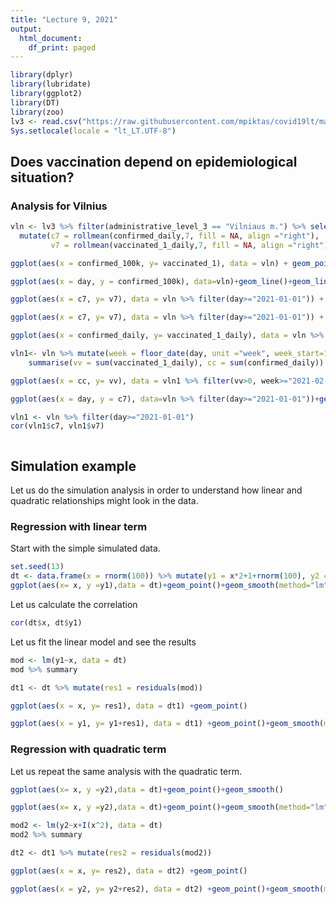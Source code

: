 ```yaml
---
title: "Lecture 9, 2021"
output:
  html_document:
    df_print: paged
---
```


```r
library(dplyr)
library(lubridate)
library(ggplot2)
library(DT)
library(zoo)
lv3 <- read.csv("https://raw.githubusercontent.com/mpiktas/covid19lt/master/data/lt-covid19-level3.csv") %>% mutate(day = ymd(day))
Sys.setlocale(locale = "lt_LT.UTF-8")
```


## Does vaccination depend on epidemiological situation?

### Analysis for Vilnius
```r
vln <- lv3 %>% filter(administrative_level_3 == "Vilniaus m.") %>% select(day, confirmed_daily, vaccinated_1_daily, vaccinated_1, confirmed_100k) %>% 
  mutate(c7 = rollmean(confirmed_daily,7, fill = NA, align ="right"),
         v7 = rollmean(vaccinated_1_daily,7, fill = NA, align ="right"))
```

```r
ggplot(aes(x = confirmed_100k, y= vaccinated_1), data = vln) + geom_point()
```

```r
ggplot(aes(x = day, y = confirmed_100k), data=vln)+geom_line()+geom_line(aes(y=vaccinated_1), colour="red")
```

```r
ggplot(aes(x = c7, y= v7), data = vln %>% filter(day>="2021-01-01")) + geom_point()
```

```r
ggplot(aes(x = c7, y= v7), data = vln %>% filter(day>="2021-01-01")) + geom_path()
```

```r
ggplot(aes(x = confirmed_daily, y= vaccinated_1_daily), data = vln %>% filter(day>="2021-01-01")) +geom_point()
```
```r
vln1<- vln %>% mutate(week = floor_date(day, unit ="week", week_start=1)) %>% group_by(week) %>% 
    summarise(vv = sum(vaccinated_1_daily), cc = sum(confirmed_daily))
```

```r
ggplot(aes(x = cc, y= vv), data = vln1 %>% filter(vv>0, week>="2021-02-01")) +geom_point()
```

```r
ggplot(aes(x = day, y = c7), data=vln %>% filter(day>="2021-01-01"))+geom_line()+geom_line(aes(y=v7), colour="red")
```

```r
vln1 <- vln %>% filter(day>="2021-01-01")
cor(vln1$c7, vln1$v7)
```

```r

```

## Simulation example

Let us do the simulation analysis in order to understand how linear and quadratic relationships might look in the data.

### Regression with linear term

Start with the simple simulated data.

```r
set.seed(13)
dt <- data.frame(x = rnorm(100)) %>% mutate(y1 = x*2+1+rnorm(100), y2 = -x*3+2+x^2 + rnorm(100), y3 = x*2+1)
ggplot(aes(x= x, y =y1),data = dt)+geom_point()+geom_smooth(method="lm")
```

Let us calculate the correlation

```r
cor(dt$x, dt$y1)
```

Let us fit the linear model and see the results

```r
mod <- lm(y1~x, data = dt)
mod %>% summary
```

```r
dt1 <- dt %>% mutate(res1 = residuals(mod))
```

```r
ggplot(aes(x = x, y= res1), data = dt1) +geom_point() 
```

```r
ggplot(aes(x = y1, y= y1+res1), data = dt1) +geom_point()+geom_smooth(method="lm")
```

### Regression with quadratic term

Let us repeat the same analysis with the quadratic term.

```r
ggplot(aes(x= x, y =y2),data = dt)+geom_point()+geom_smooth()
```

```r
ggplot(aes(x= x, y =y2),data = dt)+geom_point()+geom_smooth(method="lm", formula ="y~x+I(x^2)")
```


```r
mod2 <- lm(y2~x+I(x^2), data = dt)
mod2 %>% summary
```

```r
dt2 <- dt1 %>% mutate(res2 = residuals(mod2))
```

```r
ggplot(aes(x = x, y= res2), data = dt2) +geom_point() 
```

```r
ggplot(aes(x = y2, y= y2+res2), data = dt2) +geom_point()+geom_smooth(method="lm")
```
